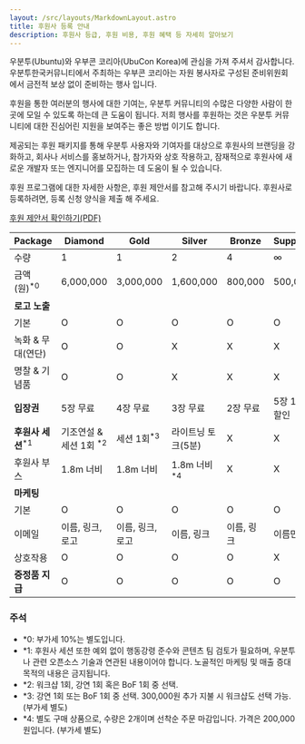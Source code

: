 ```yaml
---
layout: /src/layouts/MarkdownLayout.astro
title: 후원사 등록 안내
description: 후원사 등급, 후원 비용, 후원 혜택 등 자세히 알아보기
---
```


우분투(Ubuntu)와 우부콘 코리아(UbuCon Korea)에 관심을 가져 주셔서 감사합니다. 우분투한국커뮤니티에서 주최하는 우부콘 코리아는 자원 봉사자로 구성된 준비위원회에서 금전적 보상 없이 준비하는 행사 입니다.

후원을 통한 여러분의 행사에 대한 기여는, 우분투 커뮤니티의 수많은 다양한 사람이 한 곳에 모일 수 있도록 하는데 큰 도움이 됩니다. 저희 행사를 후원하는 것은 우분투 커뮤니티에 대한 진심어린 지원을 보여주는 좋은 방법 이기도 합니다.

제공되는 후원 패키지를 통해 우분투 사용자와 기여자를 대상으로 후원사의 브랜딩을 강화하고, 회사나 서비스를 홍보하거나, 참가자와 상호 작용하고, 잠재적으로 후원사에 새로운 개발자 또는 엔지니어를 모집하는 데 도움이 될 수 있습니다.

후원 프로그램에 대한 자세한 사항은, 후원 제안서를 참고해 주시기 바랍니다. 후원사로 등록하려면, 등록 신청 양식을 제출 해 주세요.

<div>
    <a className="p-button has-icon" target="_blank" href="/sponsorship-prospectus-ko.pdf">후원 제안서 확인하기(PDF)</a>
</div>

| **Package** | Diamond | Gold | Silver | Bronze | Supporter |
| --- | --- | --- | --- | --- | --- |
| 수량 | 1 | 1 | 2 | 4 | ∞ |
| 금액(원)<sup>*0</sup> | 6,000,000 | 3,000,000 | 1,600,000 | 800,000 | 500,000 |
| **로고 노출** || |
| 기본 | O | O | O | O | O |
| 녹화 & 무대(연단) | O | O | X | X | X |
| 명찰 & 기념품 | O | O | X | X | X |
| **입장권** | 5장 무료 | 4장 무료 | 3장 무료 | 2장 무료 | 5장 10% 할인 |
| **후원사 세션**<sup>*1</sup> | 기조연설 & 세션 1회 <sup>*2</sup> | 세션 1회<sup>*3</sup> | 라이트닝 토크(5분) | X | X |
| 후원사 부스 | 1.8m 너비 | 1.8m 너비 | 1.8m 너비<sup>*4</sup> | X | X |
| **마케팅** || |
| 기본  | O | O | O | O | O |
| 이메일 | 이름, 링크, 로고 | 이름, 링크, 로고 | 이름, 링크 | 이름, 링크 | 이름만 언급 |
| 상호작용 | O | O | O | O | X |
| **증정품 지급** | O | O | O | O | O |


### 주석
- *0: 부가세 10%는 별도입니다.
- *1: 후원사 세션 또한 예외 없이 행동강령 준수와 콘텐츠 팀 검토가 필요하며, 우분투나 관련 오픈소스 기술과 연관된 내용이어야 합니다. 노골적인 마케팅 및 매출 증대 목적의 내용은 금지됩니다.
- *2: 워크샵 1회, 강연 1회 혹은 BoF 1회 중 선택. 
- *3: 강연 1회 또는 BoF 1회 중 선택. 300,000원 추가 지불 시 워크샵도 선택 가능. (부가세 별도)
- *4: 별도 구매 상품으로, 수량은 2개이며 선착순 주문 마감입니다. 가격은 200,000원입니다. (부가세 별도)
